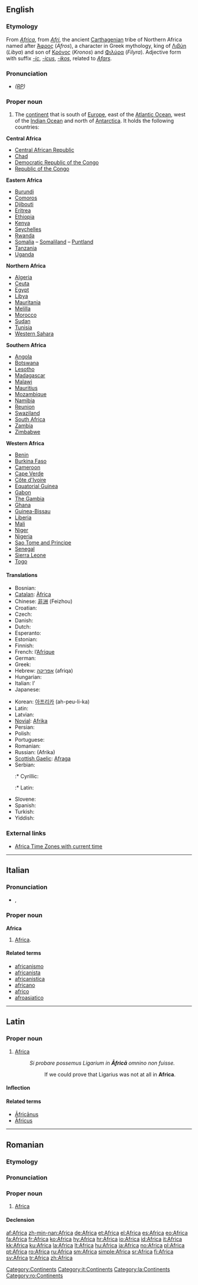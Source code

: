 {{wikipedia}}
==English==

===Etymology===
From {{L.}} ''[[#Latin|Africa]]'', from ''[[Afri]]'', the ancient [[Carthagenian]] tribe of Northern Africa named after [[Άφρος]] (''Afros''), a character in Greek mythology, king of [[Λιβύη]] (''Libya'') and son of [[Κρόνος]] (''Kronos'') and [[Φιλύρα]] (''Filyra'').  Adjective form with suffix ''[[-ic]]'', ''[[-icus]]'', ''[[-ikos]]'', related to ''[[Afars]]''.

===Pronunciation===
* ''([[RP]])'' {{IPA|/ˈæfrɪkə/}}

===Proper noun===
{{en-proper noun}}

# The [[continent]] that is south of [[Europe]], east of the [[Atlantic Ocean]], west of the [[Indian Ocean]] and north of [[Antarctica]].  It holds the following countries:

{{rel-top|Countries of Africa}}
'''Central Africa'''
* [[Central African Republic]]
* [[Chad]]
* [[Democratic Republic of the Congo]]
* [[Republic of the Congo]]

'''Eastern Africa'''
* [[Burundi]]
* [[Comoros]]
* [[Djibouti]]
* [[Eritrea]]
* [[Ethiopia]]
* [[Kenya]]
* [[Seychelles]]
* [[Rwanda]]
* [[Somalia]] – [[Somaliland]] – [[Puntland]]
* [[Tanzania]]
* [[Uganda]]

'''Northern Africa'''
* [[Algeria]]
* [[Ceuta]]
* [[Egypt]]
* [[Libya]]
* [[Mauritania]]
* [[Melilla]]
* [[Morocco]]
* [[Sudan]]
* [[Tunisia]]
* [[Western Sahara]]
{{rel-mid}}
'''Southern Africa'''
* [[Angola]]
* [[Botswana]]
* [[Lesotho]]
* [[Madagascar]]
* [[Malawi]]
* [[Mauritius]]
* [[Mozambique]]
* [[Namibia]]
* [[Reunion]]
* [[Swaziland]]
* [[South Africa]]
* [[Zambia]]
* [[Zimbabwe]]

'''Western Africa'''
* [[Benin]]
* [[Burkina Faso]]
* [[Cameroon]]
* [[Cape Verde]]
* [[Côte d'Ivoire]]
* [[Equatorial Guinea]]
* [[Gabon]]
* [[The Gambia]]
* [[Ghana]]
* [[Guinea-Bissau]]
* [[Liberia]]
* [[Mali]]
* [[Niger]]
* [[Nigeria]]
* [[Sao Tome and Principe]]
* [[Senegal]]
* [[Sierra Leone]]
* [[Togo]]
{{rel-bottom}}

====Translations====
{{trans-top|continent south of Europe}}
* Bosnian: {{t-|bs|Afrika|f}}
* [[Catalan]]: [[Àfrica]] {{f}}
* Chinese: [[非洲]] (Feizhou)
* Croatian: {{t+|hr|Afrika|f}}
* Czech: {{t-|cs|Afrika|f}}
* Danish: {{t-|da|Afrika}}
* Dutch: {{t+|nl|Afrika}}
* Esperanto: {{t+|eo|Afriko|xs=Esperanto}}
* Estonian: {{t-|et|Aafrika}}
* Finnish: {{t+|fi|Afrikka}}
* French: l’[[Afrique]] {{f}}
* German: {{t+|de|Afrika|n}}
* Greek: {{t+|el|Αφρική|f|sc=Grek}}
* Hebrew: [[אפריקה]] (afriqa) {{n}}
* Hungarian: {{t+|hu|Afrika}}
* Italian: l’{{t+|it|Africa|f}}
* Japanese: {{t+|ja|アフリカ|tr=Afurika|sc=Jpan}}
{{trans-mid}}
* Korean: [[아프리카]] (ah-peu-li-ka)
* Latin: {{t+|la|Africa|f}}
* Latvian: {{t-|lv|Āfrika|f|xs=Latvian}}
* [[Novial]]: [[Afrika#Novial|Afrika]]
* Persian: {{t-|fa|افریقا|tr=Afriqâ|sc=fa-Arab|xs=Persian}}
* Polish: {{t+|pl|Afryka|f}}
* Portuguese: {{t+|pt|África|f}}
* Romanian: {{t-|ro|Africa|f}}
* Russian: {{t+|ru|Африка|f|sc=Cyrl}} (Afrika)
* [[Scottish Gaelic]]: [[Afraga]] {{m}}
* Serbian:
*:* Cyrillic: {{t-|sr|Африка|f|sc=Cyrl}}
*:* Latin: {{t-|sr|Afrika|f}}
* Slovene: {{t+|sl|Afrika|f}}
* Spanish: {{t+|es|África|f}}
* Turkish: {{t+|tr|Afrika}}
* Yiddish: {{t-|yi|אַפֿריקע|sc=Hebr|xs=Yiddish}}
{{trans-bottom}}

===External links===
* [http://www.worldtimezone.com/time-africa24.php Africa Time Zones with current time]

[[Category:Continents]]

----

==Italian==

===Pronunciation===
* {{IPA|/ˈafrika/}}, {{SAMPA|/"afrika/}}

===Proper noun===
'''Africa''' {{f}}

# [[Africa#English|Africa]].

====Related terms====
* [[africanismo]]
* [[africanista]]
* [[africanistica]]
* [[africano]]
* [[africo]]
* [[afroasiatico]]

[[Category:it:Continents]]

----

==Latin==

===Proper noun===
{{la-proper noun|Āfrica|Africae|Āfricae|f|first}}

# [[#English|Africa]]
#: ''Si probare possemus Ligarium in '''Āfricā''' omnino non fuisse.''
#:: If we could prove that Ligarius was not at all in '''Africa'''.

====Inflection====
{{la-decl-1st-loc|Afric|Āfric}}

====Related terms====
* [[Africanus|Āfricānus]]
* [[Africus|Āfricus]]

[[Category:la:Continents]]

----

==Romanian==
{{wikipedia|lang=ro}}

===Etymology===
{{L.|ro}} {{term|Africa|lang=la}}

===Pronunciation===
{{IPA|['a.fri.ka]|lang=ro}}

===Proper noun===
{{infl|ro|proper noun|g=f}}

# [[#English|Africa]]

====Declension====
{{ro-country|gend=f|Africii}}

[[Category:ro:Continents]]

[[af:Africa]]
[[zh-min-nan:Africa]]
[[de:Africa]]
[[et:Africa]]
[[el:Africa]]
[[es:Africa]]
[[eo:Africa]]
[[fa:Africa]]
[[fr:Africa]]
[[ko:Africa]]
[[hy:Africa]]
[[hr:Africa]]
[[io:Africa]]
[[id:Africa]]
[[it:Africa]]
[[kk:Africa]]
[[ku:Africa]]
[[la:Africa]]
[[lt:Africa]]
[[hu:Africa]]
[[ja:Africa]]
[[no:Africa]]
[[pl:Africa]]
[[pt:Africa]]
[[ro:Africa]]
[[ru:Africa]]
[[sm:Africa]]
[[simple:Africa]]
[[sr:Africa]]
[[fi:Africa]]
[[sv:Africa]]
[[tr:Africa]]
[[zh:Africa]]